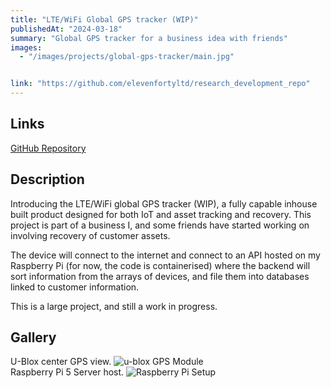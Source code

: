 ```yaml
---
title: "LTE/WiFi Global GPS tracker (WIP)"
publishedAt: "2024-03-18"
summary: "Global GPS tracker for a business idea with friends"
images:
  - "/images/projects/global-gps-tracker/main.jpg"


link: "https://github.com/elevenfortyltd/research_development_repo"
---
```


## Links
[GitHub Repository](https://github.com/elevenfortyltd/research_development_repo)

## Description
Introducing the LTE/WiFi global GPS tracker (WIP), a fully capable inhouse built product designed for both IoT and asset tracking and recovery. This project is part of a business I, and some friends have started working on involving recovery of customer assets.

The device will connect to the internet and connect to an API hosted on my Raspberry Pi (for now, the code is containerised) where the backend will sort information from the arrays of devices, and file them into databases linked to customer information.

This is a large project, and still a work in progress.

## Gallery
U-Blox center GPS view.
![u-blox GPS Module](/images/projects/global-gps-tracker/ublox.jpg)  
Raspberry Pi 5 Server host.
![Raspberry Pi Setup](/images/projects/global-gps-tracker/rasp.jpeg)